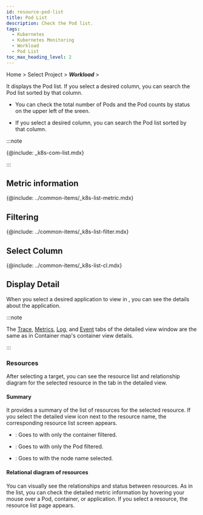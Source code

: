 ```yaml
---
id: resource-pod-list
title: Pod List
description: Check the Pod list.
tags:
  - Kubernetes
  - Kubernetes Monitoring
  - Workload
  - Pod List
toc_max_heading_level: 2
---
```


<!-- 
>
다국어 이미지 필요
-->

Home > Select Project > **_Workload_** > <Cmdname sid="podList" className="uitext" />

It displays the Pod list. If you select a desired column, you can search the Pod list sorted by that column. 

<ImgLang img='k8s-pod-list.png' desc='Pod list' />

- You can check the total number of Pods and the Pod counts by status on the upper left of the sreen. 

- If you select a desired column, you can search the Pod list sorted by that column.

:::note 

{@include: _k8s-com-list.mdx} 

:::

## Metric information

{@include: ../common-items/_k8s-list-metric.mdx} 

## Filtering

{@include: ../common-items/_k8s-list-filter.mdx}

## Select Column

{@include: ../common-items/_k8s-list-cl.mdx}

## Display Detail

When you select a desired application to view in <Cmdname sid="containerizedAppList" className="uitext" />, you can see the details about the application.

:::note 

The [Trace](container-map-trace), [Metrics](container-map-metrics), [Log](container-map-log), and [Event](container-map-event) tabs of the detailed view window are the same as in Container map's container view details.

:::

### Resources

After selecting a target, you can see the resource list and relationship diagram for the selected resource in the <Cmdname sid="resource" className="uitext" /> tab in the detailed view. 

<ImgLang img='k8s-pod-list-detail.png' desc='Pod 목록 상세 ' />

#### Summary

It provides a summary of the list of resources for the selected resource. If you select the detailed view icon next to the resource name, the corresponding resource list screen appears. 

- <Cmdname sid="container" className="uitext" />: Goes to <Cmdname sid="container_list" className="uitext" /> with only the container filtered.

- <Cmdname sid="podName" className="uitext" />: Goes to <Cmdname sid="podList" className="uitext" /> with only the Pod filtered.

- <Cmdname sid="node" className="uitext" />: Goes to <Cmdname sid="node_detail" className="uitext" /> with the node name selected.

#### Relational diagram of resources

You can visually see the relationships and status between resources. As in the list, you can check the detailed metric information by hovering your mouse over a Pod, container, or application. If you select a resource, the resource list page appears.
